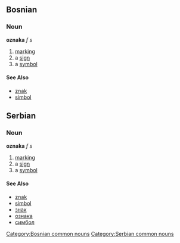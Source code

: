 ==Bosnian==
===Noun===
'''oznaka''' ''f s''
[[Category:Bosnian common nouns]]
#[[marking]]
#a [[sign]]
#a [[symbol]]
====See Also====
*[[znak]]
*[[simbol]]

==Serbian==
===Noun===
'''oznaka''' ''f s''
[[Category:Serbian common nouns]]
#[[marking]]
#a [[sign]]
#a [[symbol]]
====See Also====
*[[znak]]
*[[simbol]]
*[[знак]]
*[[ознака]]
*[[симбол]]